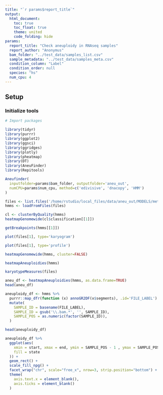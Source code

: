 ```yaml
---
title: "`r params$report_title`"
output:
  html_document:
    toc: true
    toc_float: true
    theme: united
    code_folding: hide
params:
  report_title: "Check aneuploidy in RNAseq samples"
  report_author: "Anonymus"
  bam_folder: "../test_data/samples_list.csv"
  sample_metadata: "../test_data/samples_meta.csv"
  condition_column: "Label"
  condition_order: null
  species: "hs"
  num_cpu: 4
---
```


## Setup

### Initialize tools

```r
# Import packages

library(tidyr)
library(purrr)
library(ggplot2)
library(ggsci)
library(ggridges)
library(plotly)
library(pheatmap)
library(DT)
library(AneuFinder)
library(Repitools)
```

```r
Aneufinder(
  inputfolder=params$bam_folder, outputfolder='aneu_out',
  numCPU=params$num_cpu, method=c('edivisive', 'dnacopy', 'HMM')
)
```

```r
files <- list.files('/home/rstudio/local_files/data/aneu_out/MODELS/method-edivisive', full.names=TRUE)
hmms <- loadFromFiles(files)
```

```r
cl <- clusterByQuality(hmms)
heatmapGenomewide(cl$classification[[1]])
```

```r
getBreakpoints(hmms[[1]])
```

```r
plot(files[1], type='karyogram')
```

```r
plot(files[1], type='profile')
```

```r
heatmapGenomewide(hmms, cluster=FALSE)
```

```r
heatmapAneuploidies(hmms)
```

```r
karyotypeMeasures(files)
```

```r
aneu_df <- heatmapAneuploidies(hmms, as.data.frame=TRUE)
head(aneu_df)
```

```r
aneuploidy_df <- hmms %>%
  purrr::map_dfr(function (x) annoGR2DF(x$segments), .id='FILE_LABEL') %>%
  mutate(
    SAMPLE_ID = basename(FILE_LABEL),
    SAMPLE_ID = gsub('\\.bam.*', '', SAMPLE_ID),
    SAMPLE_POS = as.numeric(factor(SAMPLE_ID)),
  )

head(aneuploidy_df)
```

```r
aneuploidy_df %>%
  ggplot(aes(
    xmin = start, xmax = end, ymin = SAMPLE_POS - 1 , ymax = SAMPLE_POS - 0.2,
    fill = state
  )) +
  geom_rect() +
  scale_fill_npg() +
  facet_wrap("chr", scale="free_x", nrow=3, strip.position="bottom") +
  theme(
    axis.text.x = element_blank(),
    axis.ticks = element_blank()
  )
```

